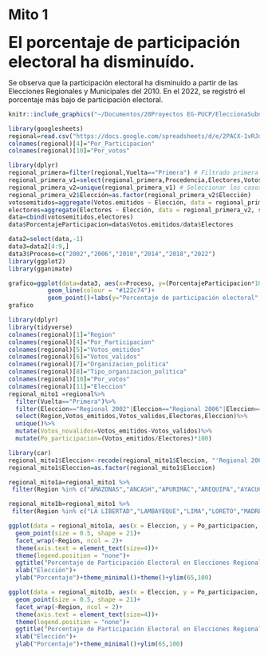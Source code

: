 # Mito 1

<font size="6"> **El porcentaje de participación electoral ha disminuído.**</font>

Se observa que la participación electoral ha disminuído a partir de las Elecciones Regionales y Municipales del 2010. En el 2022, se registró el porcentaje más bajo de participación electoral.



```r
knitr::include_graphics("~/Documentos/20Proyectos EG-PUCP/EleccionaSubnacionales/eleccionessubnacionalesperu/mito1_1.png")  
```


```r
library(googlesheets)
regional=read.csv("https://docs.google.com/spreadsheets/d/e/2PACX-1vRJdUE26KIgGmrUT8DEUzY5f3JsGlK0-eQdoTeWQw2SPrGpA_bI54jpSDnyE-hBBAoIsBRiAJzoghy-/pub?gid=2080689295&single=true&output=csv")
colnames(regional)[4]="Por_Participacion"
colnames(regional)[10]="Por_votos"

library(dplyr)
regional_primera=filter(regional,Vuelta=="Primera") # Filtrado primera vuelta
regional_primera_v1=select(regional_primera,Procedencia,Electores,Votos.emitidos,Elección)#Seleccionamos las columnas de interés
regional_primera_v2=unique(regional_primera_v1) # Seleccionar los casos unicos
regional_primera_v2$Elección=as.factor(regional_primera_v2$Elección)
votosemitidos=aggregate(Votos.emitidos ~ Elección, data = regional_primera_v2, sum)
electores=aggregate(Electores ~ Elección, data = regional_primera_v2, sum)
data=cbind(votosemitidos,electores)
data$PorcentajeParticipacion=data$Votos.emitidos/data$Electores

data2=select(data,-1)
data3=data2[4:9,]
data3$Proceso=c("2002","2006","2010","2014","2018","2022")
library(ggplot2)
library(gganimate)

grafico=ggplot(data=data3, aes(x=Proceso, y=(PorcentajeParticipacion*100), group=1)) +
           geom_line(colour = "#122c74")+
           geom_point()+labs(y="Porcentaje de participación electoral",x="Proceso Electoral",title = "Participación Electoral en Elecciones Subnacionales")+theme_minimal()+ylim(70,100)
grafico
```


```r
library(dplyr)
library(tidyverse)
colnames(regional)[1]="Region"
colnames(regional)[4]="Por_Participacion"
colnames(regional)[5]="Votos_emitidos"
colnames(regional)[6]="Votos_validos"
colnames(regional)[7]="Organizacion_politica"
colnames(regional)[8]="Tipo_organizacion_politica"
colnames(regional)[10]="Por_votos"
colnames(regional)[11]="Eleccion"
regional_mito1 =regional%>% 
  filter(Vuelta=="Primera")%>%
  filter(Eleccion=="Regional 2002"|Eleccion=="Regional 2006"|Eleccion=="Regional 2010"|Eleccion=="Regional 2014"|Eleccion=="Regional 2018"|Eleccion=="Regional 2022")%>%
  select(Region,Votos_emitidos,Votos_validos,Electores,Eleccion)%>%
  unique()%>%
  mutate(Votos_novalidos=Votos_emitidos-Votos_validos)%>%
  mutate(Po_participacion=(Votos_emitidos/Electores)*100)
```

```r
library(car)
regional_mito1$Eleccion<-recode(regional_mito1$Eleccion, "'Regional 2002'='2002'; 'Regional 2006'='2006'; 'Regional 2010'='2010'; 'Regional 2014'='2014'; 'Regional 2018'='2018';'Regional 2022'='2022'")
regional_mito1$Eleccion=as.factor(regional_mito1$Eleccion)
```

```r
regional_mito1a=regional_mito1 %>%
 filter(Region %in% c("AMAZONAS","ANCASH","APURIMAC","AREQUIPA","AYACUCHO","CAJAMARCA","CALLAO","CUSCO","HUANCAVELICA","HUANUCO","ICA","JUNIN"))

regional_mito1b=regional_mito1 %>%
 filter(Region %in% c("LA LIBERTAD","LAMBAYEQUE","LIMA","LORETO","MADRE DE DIOS","MOQUEGUA","PASCO","PIURA","PUNO","SAN MARTIN","TACNA","TUMBES","UCAYALI"))
```

```r
ggplot(data = regional_mito1a, aes(x = Eleccion, y = Po_participacion, group = Region)) + geom_line(aes(color="#e55555"), show.legend = FALSE) + 
  geom_point(size = 0.5, shape = 21)+
  facet_wrap(~Region, ncol = 2)+
  theme(axis.text = element_text(size=4))+
  theme(legend.position = "none")+
  ggtitle("Porcentaje de Participación Electoral en Elecciones Regionales por región")+
  xlab("Elección")+ 
  ylab("Porcentaje")+theme_minimal()+theme()+ylim(65,100)

```


```r
ggplot(data = regional_mito1b, aes(x = Eleccion, y = Po_participacion, group = Region)) + geom_line(aes(color="#e55555"), show.legend = FALSE) + 
  geom_point(size = 0.5, shape = 21)+
  facet_wrap(~Region, ncol = 2)+
  theme(axis.text = element_text(size=4))+
  theme(legend.position = "none")+
  ggtitle("Porcentaje de Participación Electoral en Elecciones Regionales por región")+
  xlab("Elección")+ 
  ylab("Porcentaje")+theme_minimal()+ylim(65,100)

```